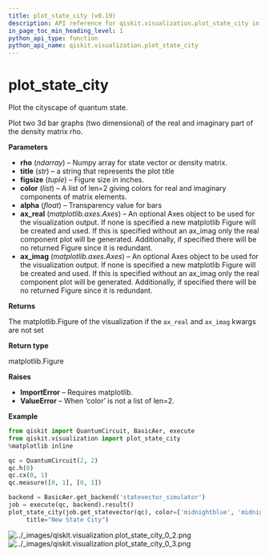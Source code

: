 ```yaml
---
title: plot_state_city (v0.19)
description: API reference for qiskit.visualization.plot_state_city in qiskit v0.19
in_page_toc_min_heading_level: 1
python_api_type: function
python_api_name: qiskit.visualization.plot_state_city
---
```


<span id="plot-state-city" />

# plot\_state\_city

<Function id="qiskit.visualization.plot_state_city" isDedicatedPage={true} github="https://github.com/qiskit/qiskit/tree/stable/0.14/qiskit/visualization/state_visualization.py" signature="plot_state_city(rho, title='', figsize=None, color=None, alpha=1, ax_real=None, ax_imag=None)">
  Plot the cityscape of quantum state.

  Plot two 3d bar graphs (two dimensional) of the real and imaginary part of the density matrix rho.

  **Parameters**

  *   **rho** (*ndarray*) – Numpy array for state vector or density matrix.
  *   **title** (*str*) – a string that represents the plot title
  *   **figsize** (*tuple*) – Figure size in inches.
  *   **color** (*list*) – A list of len=2 giving colors for real and imaginary components of matrix elements.
  *   **alpha** (*float*) – Transparency value for bars
  *   **ax\_real** (*matplotlib.axes.Axes*) – An optional Axes object to be used for the visualization output. If none is specified a new matplotlib Figure will be created and used. If this is specified without an ax\_imag only the real component plot will be generated. Additionally, if specified there will be no returned Figure since it is redundant.
  *   **ax\_imag** (*matplotlib.axes.Axes*) – An optional Axes object to be used for the visualization output. If none is specified a new matplotlib Figure will be created and used. If this is specified without an ax\_imag only the real component plot will be generated. Additionally, if specified there will be no returned Figure since it is redundant.

  **Returns**

  The matplotlib.Figure of the visualization if the `ax_real` and `ax_imag` kwargs are not set

  **Return type**

  matplotlib.Figure

  **Raises**

  *   **ImportError** – Requires matplotlib.
  *   **ValueError** – When ‘color’ is not a list of len=2.

  **Example**

  ```python
  from qiskit import QuantumCircuit, BasicAer, execute
  from qiskit.visualization import plot_state_city
  %matplotlib inline

  qc = QuantumCircuit(2, 2)
  qc.h(0)
  qc.cx(0, 1)
  qc.measure([0, 1], [0, 1])

  backend = BasicAer.get_backend('statevector_simulator')
  job = execute(qc, backend).result()
  plot_state_city(job.get_statevector(qc), color=['midnightblue', 'midnightblue'],
       title="New State City")
  ```

  ![../\_images/qiskit.visualization.plot\_state\_city\_0\_2.png](/images/api/qiskit/0.19/qiskit.visualization.plot_state_city_0_2.avif) ![../\_images/qiskit.visualization.plot\_state\_city\_0\_3.png](/images/api/qiskit/0.19/qiskit.visualization.plot_state_city_0_3.avif)
</Function>

